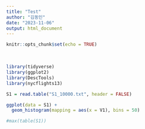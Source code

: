 ```yaml
---
title: "Test"
author: "김동인"
date: "2023-11-06"
output: html_document
---
```


```r
knitr::opts_chunk$set(echo = TRUE)
```

<br>

```r
library(tidyverse)
library(ggplot2)
library(DescTools)
library(nycflights13)
```


```r
S1 = read.table("S1_10000.txt", header = FALSE)

ggplot(data = S1) +
  geom_histogram(mapping = aes(x = V1), bins = 50)

#max(table(S1))
```